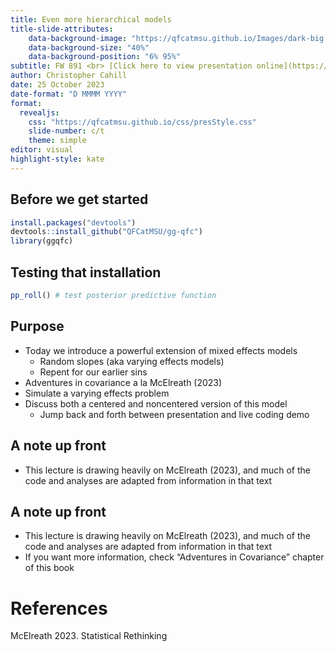 ```yaml
---
title: Even more hierarchical models 
title-slide-attributes:
    data-background-image: "https://qfcatmsu.github.io/Images/dark-big.png"  
    data-background-size: "40%"
    data-background-position: "6% 95%"
subtitle: FW 891 <br> [Click here to view presentation online](https://qfcatmsu.github.io/FW-Bayes/week6/lec9.html){style="position:absolute;top:40%;left:35%;font-size:20px;"}
author: Christopher Cahill
date: 25 October 2023
date-format: "D MMMM YYYY"
format: 
  revealjs:
    css: "https://qfcatmsu.github.io/css/presStyle.css"
    slide-number: c/t  
    theme: simple 
editor: visual
highlight-style: kate
---
```


## Before we get started

```R
install.packages("devtools")
devtools::install_github("QFCatMSU/gg-qfc")
library(ggqfc)
```

## Testing that installation

```R
pp_roll() # test posterior predictive function  

```

## Purpose

- Today we introduce a powerful extension of mixed effects models
  - Random slopes (aka varying effects models)
  - Repent for our earlier sins
- Adventures in covariance a la McElreath (2023)
- Simulate a varying effects problem
- Discuss both a centered and noncentered version of this model
  - Jump back and forth between presentation and live coding demo

## A note up front

- This lecture is drawing heavily on McElreath (2023), and much of the code and analyses are adapted from information in that text

## A note up front

- This lecture is drawing heavily on McElreath (2023), and much of the code and analyses are adapted from information in that text
- If you want more information, check "Adventures in Covariance" chapter of this book

## 

# References

McElreath 2023.  Statistical Rethinking

